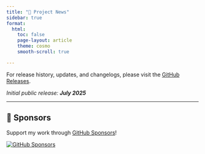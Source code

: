 ```yaml
---
title: "📰 Project News"
sidebar: true
format:
  html:
    toc: false
    page-layout: article
    theme: cosmo
    smooth-scroll: true

---
```



For release history, updates, and changelogs, please visit the [GitHub Releases](https://github.com/users/statisticsguru1/projects/7).

_Initial public release: **July 2025**_

---
## 💖 Sponsors

Support my work through [GitHub Sponsors](https://github.com/sponsors/statisticsguru1)!

[![GitHub Sponsors](https://img.shields.io/github/sponsors/statisticsguru1?style=flat-square)](https://github.com/sponsors/statisticsguru1)

